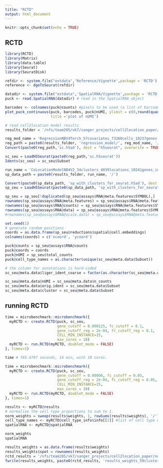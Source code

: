 ```yaml
---
title: "RCTD"
output: html_document
---
```


```r
knitr::opts_chunk$set(echo = TRUE)
```

## RCTD

```r
library(RCTD)
library(Matrix)
library(data.table)
library(Seurat)
library(SeuratDisk)

refdir <- system.file("extdata",'Reference/Vignette',package = 'RCTD') #directory for the reference
reference <- dgeToSeurat(refdir)

datadir <- system.file("extdata",'SpatialRNA/Vignette',package = 'RCTD') # directory for sample Slide-seq dataset
puck <- read.SpatialRNA(datadir) # read in the SpatialRNA object

barcodes <- colnames(puck@counts) #pixels to be used (a list of barcode names). 
plot_puck_continuous(puck, barcodes, puck@nUMI, ylimit = c(0,round(quantile(puck@nUMI,0.9))), 
                     title ='plot of nUMI') 
```

```r
# read cell2location model results
results_folder = '/nfs/team205/vk7/sanger_projects/cell2location_paper/notebooks/selected_results/lymph_nodes_analysis/'

reg_mod_name = 'RegressionNBV4Torch_57covariates_73260cells_10237genes'
reg_path = paste0(results_folder, 'regression_model/', reg_mod_name, '/')
Convert(paste0(reg_path,'sc.h5ad'), dest = "h5seurat", overwrite = TRUE)

sc_seu = LoadH5Seurat(paste0(reg_path,'sc.h5seurat'))
Idents(sc_seu) = sc_seu$Subset
```

```r
run_name = 'CoLocationModelNB4V2_34clusters_4039locations_10241genes_input_inferred_V4_batch1024_l2_0001_n_comb50_5_cps5_fpc3_alpha001'
sp_data_path = paste0(results_folder, run_name, '/')

Convert(paste0(sp_data_path, 'sp_with_clusters_for_seurat.h5ad'), dest = "h5seurat", overwrite = TRUE)
sp_seu = LoadH5Seurat(paste0(sp_data_path, 'sp_with_clusters_for_seurat.h5seurat'))

sp_seu = sp_seu[!duplicated(sp_seu@assays$RNA@meta.features$SYMBOL),]
rownames(sp_seu@assays$RNA@meta.features) = sp_seu@assays$RNA@meta.features$SYMBOL
rownames(sp_seu@assays$RNA@counts) = sp_seu@assays$RNA@meta.features$SYMBOL
rownames(sp_seu@assays$RNA@data) = sp_seu@assays$RNA@meta.features$SYMBOL
#rownames(sp_seu@assays$RNA@scale.data) = sp_seu@assays$RNA@meta.features$SYMBOL
```

```r
set.seed(1)
# generate random positions
coords = as.data.frame(sp_seu@reductions$spatial@cell.embeddings)
colnames(coords) = c('xcoord', 'ycoord')
```

```r
puck@counts = sp_seu@assays$RNA@counts
puck@coords = coords
puck@nUMI = sp_seu$total_counts
puck@cell_type_names = as.character(unique(sc_seu@meta.data$Subset))

# the column for annotations is hard-coded
sc_seu@meta.data$liger_ident_coarse = factor(as.character(sc_seu@meta.data$Subset))

sc_seu@meta.data$nUMI = sc_seu@meta.data$n_counts
sc_seu@meta.data$orig.ident = sc_seu@meta.data$Subset
sc_seu@meta.data$cluster = sc_seu@meta.data$Subset
```

## running RCTD

```r
time = microbenchmark::microbenchmark({
  myRCTD <- create.RCTD(puck, sc_seu, 
                        gene_cutoff = 0.000125, fc_cutoff = 0.1,
                        gene_cutoff_reg = 2e-04, fc_cutoff_reg = 0.1,
                        CELL_MIN_INSTANCE=15,
                        max_cores = 10)
  myRCTD <- run.RCTD(myRCTD, doublet_mode = FALSE)
}, times=1)
```

```r
time # 765.4797 seconds, 14 min, with 10 cores.
```


```r
time = microbenchmark::microbenchmark({
  myRCTD <- create.RCTD(puck, sc_seu, 
                        gene_cutoff = 0.00006, fc_cutoff = 0.05,
                        gene_cutoff_reg = 2e-04, fc_cutoff_reg = 0.05,
                        CELL_MIN_INSTANCE=15,
                        max_cores = 10)
  myRCTD <- run.RCTD(myRCTD, doublet_mode = FALSE)
}, times=1)
```

```r
results <- myRCTD@results
# normalize the cell type proportions to sum to 1.
norm_weights = sweep(results$weights, 1, rowSums(results$weights), '/') 
cell_type_names <- myRCTD@cell_type_info$info[[2]] #list of cell type names
spatialRNA <- myRCTD@spatialRNA

norm_weights
spatialRNA
```

```r
results_weights = as.data.frame(results$weights)
results_weights$spot = rownames(results_weights)
rctd_results = '/nfs/team205/vk7/sanger_projects/cell2location_paper/notebooks/selected_results/benchmarking/lymph_nodes_analysis/rctd/'
fwrite(results_weights, paste0(rctd_results, 'results_weights_59clusters_2128genes_6156genes.csv'))
```